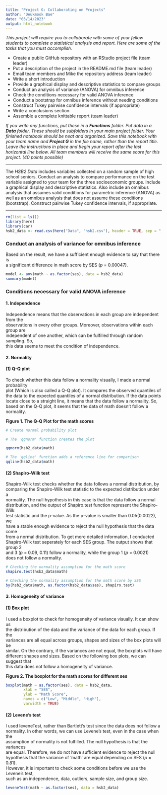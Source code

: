 ---
title: "Project G: Collaborating on Projects"
author: "Deukmook Bae"
date: "03/14/2023"
output: html_notebook
---

*This project will require you to collaborate with some of your fellow students to complete a statistical analysis and report. Here are some of the tasks that you must accomplish.*


- Create a public GitHub repository with an RStudio project file (team leader)
- Put a description of the project in the README.md file (team leader)
- Email team members and Mike the repository address (team leader)
- Write a short introduction
- Provide a graphical display and descriptive statistics to compare groups
- Conduct an analysis of variance (ANOVA) for omnibus inference
- Check the conditions necessary for valid ANOVA inference
- Conduct a bootstrap for omnibus inference without needing conditions 
- Construct Tukey pairwise confidence intervals (if appropriate) 
- Write a conclusions section
- Assemble a complete knittable report (team leader)

*If you write any functions, put these in a **Functions** folder. Put data in a **Data** folder. These should be subfolders in your main project folder. Your finished notebook should be neat and organized. Save this notebook with your team name and **Project G** in the file name, rather than the report title. Leave the instructions in place and begin your report after the last horizontal line below. All team members will receive the same score for this project. (40 points possible)*

***

The *HSB2 Data* includes variables collected on a random sample of high school seniors. Conduct an analysis to compare performance on the test variable assigned to your team for the three socioeconomic groups. Include a graphical display and descriptive statistics. Also include an omnibus analysis that assumes valid conditions for parametric inference (ANOVA) as well as an omnibus analysis that does not assume these conditions (bootstrap). Construct pairwise Tukey confidence intervals, if appropriate.

***

```{r echo = FALSE, warning = FALSE, message = FALSE}
rm(list = ls())
library(here)
library(car)
hsb2_data <- read.csv(here("Data", "hsb2.csv"), header = TRUE, sep = ",")
```

### Conduct an analysis of variance for omnibus inference

Based on the result, we have a sufficient enough evidence to say that there is  
a significant difference in math score by SES ($p$ = 0.00047).

```{r include = FALSE, warning = FALSE, message = FALSE}
model <- aov(math ~ as.factor(ses), data = hsb2_data)
summary(model)
```

### Conditions necessary for valid ANOVA inference

#### 1. Independence

Independence means that the observations in each group are independent from the  
observations in every other groups. Moreover, observations within each group are  
independent of one another, which can be fulfilled through random sampling. So,  
this data seems to meet the condition of independence.

#### 2. Normality

#### (1) Q-Q plot

To check whether this data follow a normality visually, I made a normal probability  
plot (Which is also called a Q-Q plot). It compares the observed quantiles of  
the data to the expected quantiles of a normal distribution. If the data points  
locate close to a straight line, it means that the data follow a normality. So,  
based on the Q-Q plot, it seems that the data of math doesn't follow a normality.

__Figure 1. The Q-Q Plot for the math scores__ 
```{r echo = FALSE, warning = FALSE, message = FALSE}
# Create normal probability plot

# The 'qqnorm' function creates the plot

qqnorm(hsb2_data$math)

# The 'qqline' function adds a reference line for comparison
qqline(hsb2_data$math)
```

#### (2) Shapiro-Wilk test

Shapiro-Wilk test checks whether the data follows a normal distribution, by  
comparing the Shapiro-Wilk test statistic to the expected distribution under a  
normality. The  null hypothesis in this case is that the data follow a normal  
distribution, and the output of Shapiro.test function represent the Shapiro-Wilk  
test statistic and the p-value. As the p-value is smaller than 0.05(0.0022), we  
have a stable enough evidence to reject the null hypothesis that the data come  
from a normal distribution. To get more detailed information, I conducted  
Shapiro-Wilk test seperately for each SES group. The output shows that group 2  
and 3 ($p$ = 0.09, 0.11) follow a normality, while the group 1 ($p$ = 0.0021)  
does not follow a normality.

```{r include = FALSE, warning = FALSE, message = FALSE}
# Checking the normality assumption for the math score
shapiro.test(hsb2_data$math)

# Checking the normality assumption for the math score by SES
by(hsb2_data$math, as.factor(hsb2_data$ses), shapiro.test)
```

#### 3. Homogeneity of variance

#### (1) Box plot

I used a boxplot to check for homogeneity of variance visually. It can show us  
the distribution of the data and the variance of the data for each group. If the  
variances are all equal across groups, shapes and sizes of the box plots will be  
similar. On the contrary, if the variances are not equal, the boxplots will have   
different shapes and sizes. Based on the following box plots, we can suggest that  
this data does not follow a homogeneity of variance.

__Figure 2. The boxplot for the math scores for different ses__ 
```{r echo = FALSE, warning = FALSE, message = FALSE}
boxplot(math ~ as.factor(ses), data = hsb2_data,
        xlab = "SES",
        ylab = "Math Score",
        names = c("Low", "Middle", "High"),
        varwidth = TRUE)

```

#### (2) Levene's test

I used leveneTest, rather than Bartlett's test since the data does not follow a  
normality. In other words, we can use Levene's test, even in the case when the  
assumption of normality is not fulfilled. The null hypothesis is that the variances  
are equal. Therefore, we do not have sufficient evidence to reject the null  
hypothesis that the variance of 'math' are equal depending on SES ($p$ = 0.81).  
However, it is important to check some conditions before we use the Levene's test,  
such as an independence, data, outliers, sample size, and group size.

```{r include = FALSE, warning = FALSE, message = FALSE}
leveneTest(math ~ as.factor(ses), data = hsb2_data)
```


